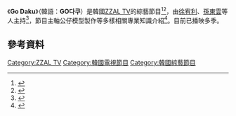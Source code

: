 {{電視節目信息框
|名稱       = Go Daku
|原名       = {{lang|kor|}} 
|圖片       = [[File:Go_Daku_Logo.jpg|280px]]
|圖說       = 
|類型       = [[綜藝節目|綜藝節目]]、[[真人秀|真人秀]]
|主持       = [[徐宥利|徐宥利]]、[[孫東雲|孫東雲]]
|地區       = {{KOR}}
|語言       = [[韓語|韓語]]
|製片人     = 
|developer  =
|每集長     = 約分鐘
|電視臺     = [[ZZAL_TV|ZZAL TV]]
|視頻制式   = [[1080i|1080i]] ([[HDTV|HDTV]])
|音頻制式   = [[立體聲|立體聲]]
|首播國家   = {{KOR}}
|集數       = 集
|開始       = {{start date|2017|2|13}}
|結束       =  
|官方網站   = 
|tv_com_id  = 
|related    = 	
| 台灣名稱  = 
|}}

《'''Go Daku'''》（韓語：'''GO다쿠'''）是韓國[[ZZAL_TV|ZZAL TV]]的綜藝節目<ref>{{cite web|url=http://tenasia.hankyung.com/archives/1103948|title=에이디이 여린X지서, ‘GO다쿠’ 특별 MC 발탁|publisher=tenasia|accessdate=2018-03-13|date=2017-01-05|language=ko|archive-date=2018-03-13|archive-url=https://web.archive.org/web/20180313214238/http://tenasia.hankyung.com/archives/1103948|dead-url=no}}</ref><ref>{{cite web|url=http://www.readersnews.com/news/articleView.html?idxno=69639|title=서유리·손동운, 피규어 전문 예능 ‘GO다쿠’ 시즌 3 진행|publisher=readersnews|accessdate=2018-03-13|date=2017-02-01|language=ko|archive-date=2018-03-14|archive-url=https://web.archive.org/web/20180314042604/http://www.readersnews.com/news/articleView.html?idxno=69639|dead-url=no}}</ref>，由[[徐宥利|徐宥利]]、[[孫東雲|孫東雲]]等人主持<ref>{{cite web|url=http://www.topstarnews.net/news/articleView.html?idxno=240151|title=서유리, 피규어 전문 예능 ‘GO다쿠‘ MC 발탁|publisher=topstarnews|accessdate=2018-03-13|date=2017-02-06|language=ko|archive-date=2018-03-14|archive-url=https://web.archive.org/web/20180314042420/http://www.topstarnews.net/news/articleView.html?idxno=240151|dead-url=no}}</ref>，節目主軸公仔模型製作等多樣相關專業知識介紹<ref>{{Cite web |url=http://m.newsen.com/news_view.php?uid=201702060832000310 |title=存档副本 |accessdate=2017-02-15 |archive-date=2018-03-14 |archive-url=https://web.archive.org/web/20180314042315/http://m.newsen.com/news_view.php?uid=201702060832000310 |dead-url=no }}</ref>。目前已播映多季。

==參考資料==
{{Reflist}}



[[Category:ZZAL_TV|Category:ZZAL TV]]
[[Category:韓國電視節目|Category:韓國電視節目]]
[[Category:韓國綜藝節目|Category:韓國綜藝節目]]